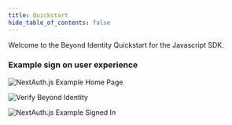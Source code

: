 ```yaml
---
title: Quickstart
hide_table_of_contents: false
---  
```



Welcome to the Beyond Identity Quickstart for the Javascript SDK.  

<QuickStart />

### Example sign on user experience  

![NextAuth.js Example Home Page](../static/assets/app_sign_in.JPG "NextAuth.js Example Home Page")  

![Verify Beyond Identity](../static/assets/app_sign_in3.jpg "Verify Beyond Identity")  
 
![NextAuth.js Example Signed In](../static/assets/app_sign_in4.jpg "NextAuth.js Example Signed In")  